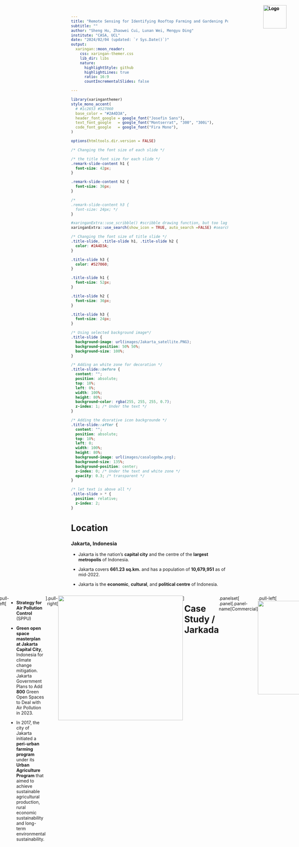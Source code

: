 ```yaml
---
title: "Remote Sensing for Identifying Rooftop Farming and Gardening Potentials in Jakarta, Indonesia"
subtitle: ""
author: "Sheng Hu, Zhaowei Cui, Lunan Wei, Mengyu Ding"
institute: "CASA, UCL"
date: "2024/02/04 (updated: `r Sys.Date()`)"
output:
  xaringan::moon_reader:
    css: xaringan-themer.css
    lib_dir: libs
    nature:
      highlightStyle: github
      highlightLines: true
      ratio: 16:9
      countIncrementalSlides: false

---
```


```r
library(xaringanthemer)
style_mono_accent(
  # #1c2653 #527060
  base_color = "#2A4D3A",
  header_font_google = google_font("Josefin Sans"),
  text_font_google   = google_font("Montserrat", "300", "300i"),
  code_font_google   = google_font("Fira Mono"),
)
```

```r
options(htmltools.dir.version = FALSE)
```

```css
/* Changing the font size of each slide */

/* the title font size for each slide */
.remark-slide-content h1 {
  font-size: 42px; 
}

.remark-slide-content h2 {
  font-size: 36px; 
}

/*
.remark-slide-content h3 {
  font-size: 24px; */
}
```

```r
#xaringanExtra::use_scribble() #scribble drawing function, but too lag
xaringanExtra::use_search(show_icon = TRUE, auto_search	=FALSE) #search function
```

```css
/* Changing the font size of title slide */
.title-slide, .title-slide h1, .title-slide h2 {
  color: #2A4D3A; 
}

.title-slide h3 {
  color: #527060;
}

.title-slide h1 {
  font-size: 52px; 
}

.title-slide h2 {
  font-size: 36px; 
}

.title-slide h3 {
  font-size: 24px; 
}
```

```css
/* Using selected background image*/
.title-slide {
  background-image: url(images/Jakarta_satellite.PNG);
  background-position: 50% 50%;
  background-size: 100%;
}

/* Adding an white zone for decoration */
.title-slide::before {
  content: "";
  position: absolute;
  top: 10%; 
  left: 0%;
  width: 100%;
  height: 80%; 
  background-color: rgba(255, 255, 255, 0.7); 
  z-index: 1; /* Under the text */
}

/* Adding the dcorative icon backgrounde */
.title-slide::after {
  content: "";
  position: absolute;
  top: 10%; 
  left: 0;
  width: 100%; 
  height: 80%; 
  background-image: url(images/casalogobw.png); 
  background-size: 135%; 
  background-position: center; 
  z-index: 0; /* Under the text and white zone */
  opacity: 0.3; /* transparent */
}

/* let text is above all */
.title-slide > * {
  position: relative;
  z-index: 2;
}
```




# Location


### Jakarta, Indonesia

* Jakarta is the nation's **capital city** and the centre of the **largest metropolis** of Indonesia.

* Jakarta covers **661.23 sq.km.** and has a population of **10,679,951** as of mid-2022.


* Jakarta is the **economic**, **cultural**, and **political centre** of Indonesia.





<div style="display: flex; justify-content: center;">
  <div style="flex: 1; margin-right: 10px;">
    <img src="images/Jakarta.jpg" alt="Image description" style="max-width: 100%; height: auto;">
</div>
  




<div style="position: absolute; top: 20px; right: 40px;">
  <img src="images/team_logo.png" alt="Logo" style="height: 75px; width: auto;">
</div>



---







# Problem Definition





.panelset[


.panel[.panel-name[Air Pollution]



.pull-left[


#### Severity：


Jakarta was again ranked **the most polluted city** in the world by Swiss technology company IQAir.

In early 2023, air pollution potentially caused more than **10,000** deaths, more than **5,000** hospitalizations for cardio-respiratory diseases, and more than **7,000** adverse health outcomes in children each year in Jakarta. The total economic burden attributable to air pollution was estimated to be US$ **2.9** billion. 



]


.pull-right[
  <img src="images/JakartaAQL.jpg"
  height="300px" style="display: block; margin-left: auto; margin-right: auto;"/>
  



]

]





.panel[.panel-name[Heat Island]

.pull-left[

#### Increase in area:

Previous research shows the area of UHI, in Jakarta in 1989 reached **84.53 sq.km.** or **0.1 %** of the total area. The areas of UHI Jakarta were **36.5%**, **84.7%**, and **85.2%** of the total areas respectively in 2008, 2013 and 2018. 


#### Increase in temperature:

The results show that the SUHI intensity is approximately **3°C–6°C** and AUHI is approximately **1°C–2.5 °C**.






]
.pull-right[
  <img src="images/heat.jpg"
  width="500px" style="display: block; margin-left: auto; margin-right: auto;"/>

<div style="font-size: 14px;"> <!-- The image source font size -->
  Source: <a
  href="https://www.researchgate.net/figure/Map-of-distribution-of-surface-temperature-of-Jakarta-in-year-2001-and-2014_fig4_301317835"
  style="color: #7910FF;">Map of distribution of surface temperature of Jakarta in year 2001 and 2014   </a> <!-- Hyper color -->
  <!-- 额外图源记得写一下描述 -->
  </div>

]

]


.panel[.panel-name[Food Insecurity]


.pull-left[
#### Poverty:

**3.48 %** of Jakarta’s residents – over **312,180** people – fall below the poverty line. **High food prices** and **inadequate distribution** systems cause **low-income communities** have limited access to nutritious food.  





#### Supply:

Jakarta experiences a **agricultural land reduction**. 

Flood happened recently in **1996**, **1999**, **2007**, **2013**, and **2020**. These special events poses challenges to the city's food supply.
]


.pull-right[
  <img src="images/food.jpg"
  width="500px" style="display: block; margin-left: auto; margin-right: auto;"/>

<div style="font-size: 14px;"> <!-- The image source font size -->
  Source: <a
  href="https://www.plantagbiosciences.org/people/rob-o-hagan/2017/08/29/the-state-of-food-security-in-indonesia-and-west-java/"
  style="color: #7910FF;">The Food Security and Vulnerability Atlas of Indonesia (FSVA) 2015 </a> <!-- Hyper color -->
  <!-- 额外图源记得写一下描述 -->
  </div>

]



]



]




<div style="position: absolute; top: 20px; right: 40px;">
  <img src="images/team_logo.png" alt="Logo" style="height: 75px; width: auto;">
</div>




---



class: inverse, middle, left


# Objective:
# Symbiotic coexistence of built environment and nature


---



# SDG Alignment




<!-- write a three columns style -->
<style>
  .three-cols {
    display: flex;
    justify-content: space-between;
    text-align: left;
  }
  
  .three-cols > div {
    flex-basis: 30%; /* Adjust this value based on your content and spacing needs */
    margin: 0 1%; /* Adds a little space between columns */
  }
</style>

<div class="three-cols">
  <div>
    <!-- Left SDG 2 -->
    <img src="images/SDG_image/SDGimage2.jpeg" alt="Image description" style="max-width: 100%; height: auto;">
    <p>ZERO HUNGER (SDG 2)</p>
    End hunger and ensure year-round access to safe, nutritious and sufficient food</p>
  </div>
  <div>
    <!-- Middle SDG 13 -->
    <img src="images/SDG_image/SDGimage13.jpeg" alt="Image description" style="max-width: 100%; height: auto;">
    <p>Climate action for adaptation, resilience and mitigation (SDG 13)</p>
    improvement Air quality</p>
  </div>
  <div>
    <!-- Right SDG 15 -->
    <img src="images/SDG_image/SDGimage15.jpeg" alt="Image description" style="max-width: 100%; height: auto;">
    <p>Green space, habitats and biodiversity (SDG 15)</p>
    Green space creation and/or management</p>
  </div>
</div>


<div style="font-size: 14px;"> <!-- The image source font size -->
  <p>Source: <a href="https://www.globalgoals.org/goals/"
  style="color: #7910FF;"> The Global Goals </a> <!-- Hyper color -->
  <!-- 额外图源记得写一下描述 -->
</div>


<div style="position: absolute; top: 20px; right: 40px;">
  <img src="images/team_logo.png" alt="Logo" style="height: 75px; width: auto;">
</div>




---


# Case Study / Global North



<div style="position: absolute; top: 20px; right: 40px;">
  <img src="images/team_logo.png" alt="Logo" style="height: 75px; width: auto;">
</div>

.panelset[
.panel[.panel-name[NYC]

.pull-left[
  <img src="https://images.squarespace-cdn.com/content/v1/6063c397ece4057779563706/a93311a6-47ac-4d51-b121-4e8ce7dc26ad/DSC01942+%281%29.JPG?format=1500w"
  height="270px" style="display: block; margin-left: auto; margin-right: auto;"/>
  
  <div style="font-size: 14px;"> <!-- The image source font size -->
  Vice Media’s 15,000sf green roof by Brooklyn Grange. Source: <a
  href="https://www.brooklyngrangefarm.com/commercial/vice-media"
  style="color: #7910FF;">Brooklyn Grange</a> <!-- Hyper color -->
  <!-- 额外图源记得写一下描述 -->
  </div>
]

.pull-right[
  
  * Policy Instruments: Tax Abatement Eligibility (PTA3).
  
  
  * Legislation: Local Law 92 of 2019 and Local Law 94 of 2019: Green and Solar Roof Requirements for New Buildings and Complete Roof Replacements. Source: <a
  href="https://www.nyc.gov/assets/buildings/pdf/green_roof_solar_ll92-n-94of2019_sn.pdf"
  style="color: #7910FF;">New York Buildings</a>
  
  
  * Analysis by Tong et al. (2016) indicates a 7% to 33% PM2.5 reduction in the selected neighbourhood in Brooklyn.
  
  
  * City-wide initiative launched by NYC Department of City Planning:<a
  href="https://www.nyc.gov/site/agriculture/faqs/frequently-asked-questions.page"
  style="color: #7910FF;"> Zone Green</a>, estimated to improve urban resilience, improve well-being and quality of life.(Beaupre, 2017)

]

]


.panel[.panel-name[Manchester]

.pull-left[
  <img src="images/MancityCaseStudy.png"
  height="270px" style="display: block; margin-left: auto; margin-right: auto;"/>
  
  <div style="font-size: 14px;"> <!-- The image source font size -->
  Roof level innovation offers climate resilient vision for Manchester Source: <a
  href="https://www.polypipe.com/news/roof-level-innovation-offers-climate-resilient-vision-manchester"
  style="color: #7910FF;">Originally from Civils & Green Urbanisation, Rooftop Greening in Mancity</a> <!-- Hyper color -->
  <!-- 额外图源记得写一下描述 -->
  </div>
]

.pull-right[
  * Manchester developed a green roof strategy- Sustainable Cities: Options for Responding to Climate Change Impacts and Outcomes. (<a
  href="https://hummedia.manchester.ac.uk/institutes/mui/cure/research/scorchio/meetings/stakeholders/CS_Selection_process_060509.pdf"
  style="color: #7910FF;">SCORCHIO</a>)
  
  
  * Partnering with Manchester University, the project utilised an Urban Heat Island map to identify city areas susceptible to elevated temperatures exacerbated by climate change. 
  
  
  * Public buildings were selected as pilot projects for green roof retrofitting, focusing on reducing the heat island effect and air pollution. 
  
  <br> <!-- 空行做排版，可自行删除 -->
  <br>


]

]


.panel[.panel-name[Washington D.C.]

.pull-left[
  <img src="images/USACasestudy.png"
  height="270px" style="display: block; margin-left: auto; margin-right: auto;"/>
  
  <div style="font-size: 14px;"> <!-- The image source font size -->
   Rooftop Gardening in Washington D.C.Source: <a
  href="https://land8.com/washington-d-c-leads-north-americas-10-green-roof-industry-growth-of-2013/"
  style="color: #7910FF;">Originally from Green Roofs for Healthy Cities (GRHC), Green Roofs</a> <!-- Hyper color -->
  <!-- 额外图源记得写一下描述 -->
  </div>
]

.pull-right[
  * Incentive programs, the one launched in Washington D.C., offer financial support to building owners for installing green roofs, providing up to $15 per square foot in certain areas (Rudzinskas, Lutz, & McElhinney, 2017).
  
  
  * These policies aim to lower the upfront costs of green roof installation, making it a more feasible option for improving air quality, reducing air pollution and heat island effect. 

]

]


]



---

class: inverse, middle, left

# Solution:

# Rooftop Farming and Gardening




---



# Prospective Outcomes



.panelset[


.panel[.panel-name[Air polution]



#### Air Quality Improvement

Rooftop gardens can help to improve air quality by capturing airborne pollutants and particulate matter. By filtering pollutants from the air, rooftop gardens contribute to a healthier urban environment, which can indirectly contribute to cooling effects by reducing the formation of smog and haze.



]










.panel[.panel-name[Food Insecurity]


#### Improved Food Security and Self-sufficiency

Rooftop agriculture enhances urban food security, reducing reliance on external food supplies. Growing food within the city also reduces food transportation distances, thereby lowering carbon emissions.

#### Sponge city

Rooftop agriculture can improve urban water resource management by collecting and utilizing rainwater, reducing pressure on stormwater runoff and drainage systems.



]







.panel[.panel-name[Heat Island]


#### Cooling city

Rooftop gardening adds vegetation to otherwise heat-absorbing surfaces, such as rooftops, which helps to reduce the heat island effect by providing shade and evaporative cooling. Plants release water vapor through a process called transpiration. This evaporation process has a cooling effect, similar to sweating in humans. 



]





.panel[.panel-name[Well being]


#### Urban Greening

Rooftop agriculture contributes to increasing green spaces in cities, improving the urban environment, enhancing air quality, and providing more leisure areas for city dwellers.


#### Community Engagement and Social Connection

Rooftop agriculture projects often attract community participation, fostering community cooperation and connections, and increasing urban residents' awareness of and involvement in food production.


]







]




<div style="position: absolute; top: 20px; right: 40px;">
  <img src="images/team_logo.png" alt="Logo" style="height: 75px; width: auto;">
</div>







---



# Current Policy Stack




.pull-left[



* **Strategy for Air Pollution Control** (SPPU)

* **Green open space masterplan at Jakarta Capital City**, Indonesia for climate change mitigation. Jakarta Government Plans to Add **800** Green Open Spaces to Deal with Air Pollution in 2023.


* In 2017, the city of Jakarta initiated a **peri-urban farming program** under its **Urban Agriculture Program** that aimed to achieve sustainable agricultural production, rural economic sustainability and long-term environmental sustainability.


]



.pull-right[

  <img src="images/seals.jpg"
  height="400px" style="display: block; margin-left: auto; margin-right: auto;"/>


]






<div style="position: absolute; top: 20px; right: 40px;">
  <img src="images/team_logo.png" alt="Logo" style="height: 75px; width: auto;">
</div>



---


# Case Study / Jarkada

```r
xaringanExtra::use_panelset()
```

```r
xaringanExtra::style_panelset_tabs(foreground = "honeydew", background = "seagreen")
# #C6CDF7
```


.panelset[
.panel[.panel-name[Commercial]

.pull-left[
  <img src="images/Case study_Motivation/casestudy1.jpg"
  height="300px" style="display: block; margin-left: auto; margin-right: auto;"/>
  
  
]

.pull-right[


#### sigit.kusumawijaya

* A recentpopular development is turning rooftops into dining areas,such as **cafes**, **bars** or **restaurants**.


* The demand comes not only from clients in **Jakarta** but also from other cities, such as **Yogyakarta**, and from **Bali**.


* Driven by a healthy lifestyle, many now also focus on productive plants, such as **water spinach**, **spinach**, **tomatoes**, **chilies** and etc


]

]


.panel[.panel-name[Education]

.pull-left[
  <img src="images/Case study_Motivation/casestudy2.webp"
  height="300px" style="display: block; margin-left: auto; margin-right: auto;"/>
  
  
]

.pull-right[
  

#### Santri


* The Jakarta Food Security, Marine, and Agriculture (KPKP) Office distributed **hydroponic racks** to facilitate urban farming in several Islamic boarding **schools** under the framework of National Santri Day 2022


* Santri (Islamic boarding school students) can also learn urban farming methods and produce local food products by utilizing the limited land as well as participate in the movement to realize independent food security in Indonesia," she stated.


]

]


.panel[.panel-name[Community]

.pull-left[
  <img src="images/Case study_Motivation/casestudy3.jpeg"
  height="300px" style="display: block; margin-left: auto; margin-right: auto;"/>
  
 
]

.pull-right[


#### Super Indo


* Committed to creating a better environment and community, Super Indo has now successfully opened its **fifth** garden with the most modern concept.





]

]


]



<div style="position: absolute; top: 20px; right: 40px;">
  <img src="images/team_logo.png" alt="Logo" style="height: 75px; width: auto;">
</div>












---



class: inverse, middle, left


# Methodology:
# Using Remote Sensing for Identifying Rooftop Farming/Gardening Potentials in Jakarta



---
<div style="position: absolute; top: 20px; right: 40px;">
  <img src="images/team_logo.png" alt="Logo" style="height: 75px; width: auto;">
</div>

# Value and Data Flow

.panelset[
.panel[.panel-name[Data Value]


<img src="images/data_value_chain.png" height="380px" style="display: block; margin-left: auto; margin-right: auto;"/>



.foognote[Original file available: <a href="illustrations/data_abstract.pdf" download="data_concept.pdf" >
<img src="https://raw.githubusercontent.com/dereksgithub/group_RS_casa0023/a21fb1ab0c2bc3f1171a7fc73f6f656f7974e71f/icons/pdf_icon.png" height="18px" alt="Download Original">
</a>]

]

.panel[.panel-name[Data Flow]

<img src="images/dataflow.png" height="380px" style="display: block; margin-left: auto; margin-right: auto;"/>

]

]









---


<div style="position: absolute; top: 20px; right: 40px;">
  <img src="images/team_logo.png" alt="Logo" style="height: 75px; width: auto;">
</div>

# Methodology Overview
<p align="center">
<img src="images/methodology/methodology_overview.png" height="505px"/>
</p>

.foognote[Original file available: <a href="illustrations/methodology_overview.pdf" download="methodology_overview.pdf" >
  <img src="https://raw.githubusercontent.com/dereksgithub/group_RS_casa0023/a21fb1ab0c2bc3f1171a7fc73f6f656f7974e71f/icons/pdf_icon.png" height="18px" alt="Download Original">
</a>]

---

# Modeling Architecture

<div style="position: absolute; top: 20px; right: 40px;">
  <img src="images/team_logo.png" alt="Logo" style="height: 75px; width: auto;">
</div>

<p align="center">
<img src="images/methodology/ML_Overview.png" height="505px"/>
</p>

.foognote[Original file available: <a href="illustrations/ML.pdf" download="ml.pdf" >
  <img src="https://raw.githubusercontent.com/dereksgithub/group_RS_casa0023/a21fb1ab0c2bc3f1171a7fc73f6f656f7974e71f/icons/pdf_icon.png" height="18px" alt="Download Original">
</a>]



---
# Project Data Source 1

<div style="position: absolute; top: 20px; right: 40px;">
  <img src="images/team_logo.png" alt="Logo" style="height: 75px; width: auto;">
</div>


 <table>
  <tr>
    <td>Data Type</td>
    <td>Potential Dataset</td>
    <td>Access</td>
    <td>Resolution</td>
    
  </tr>
  <tr>
    <td>Building Footprint Data</td>
    <td>Google's Open Buildings Dataset, Jakarta Building Records, Crowd-sourced World-wide Building Footprint (See et al., 2022), BIM (Building Information Model) </td>
    <td>Open-source</td>
    <td>Google Open Buildings: <0.5m, not up to date; </td>
    
  </tr>
  <tr>
    <td>Urban Temperature</td>
    <td>MODIS, Jakarta’s Historical Temperature Data</td>
    <td>Open-source</td>
    <td>MODIS: Daily to Monthly, Bands 1–2 – 250 meter. Bands 3–7 – 500 meter. Bands 8–36 – 1000 meter</td>
    
  </tr>
  <tr>
    <td>Weather</td>
    <td>Global Forecast System (GFS), Jakarta Weather Data</td>
    <td>Open-source</td>
    <td>GFS: forecast interval every 6 hours, spatial resolution: 28 KM;</td>
    
  </tr>
  
  <tr>
    <td>Air Quality</td>
    <td>Sentinel-5P, Air quality data of Jakarta</td>
    <td>Open-source</td>
    <td>Sent 5P: daily, 5.5km x 3.5 km. Other Commercial Remote Sensing Data Air Quality Data. Ground Sensor Data: i.e. AQI(Lead: annual 0.50 μg/m3; PM 2.5: daily 25 μg/m3; PM10: daily 8 μg/m3; SO2: daily 0.02 ppm; NO2: daily 0.12 ppm; etc.),
   
  
  </tr>
</table> 
---
# Project Data Source 2

<div style="position: absolute; top: 20px; right: 40px;">
  <img src="images/team_logo.png" alt="Logo" style="height: 75px; width: auto;">
</div>


<table>
  <tr>
    <td>Data Type</td>
    <td>Potential Dataset</td>
    <td>Access</td>
    <td>Resolution</td>
  </tr>
 <tr>
    <td>Rainfall</td>
    <td>Multi-satellite Retrievals for GPM (IMERG), Jakarta ground rainfall records</td>
    <td>Open-source</td>
    <td>0.1 millimeters (mm) per month</td>
  </tr>
  <tr>
    <td>High resolution Satellite SAR/ Optiacal Imagery</td>
    <td>Landsat 8/9, Sentinel-2/Sentinel-1, and Other Commercial Data</td>
    <td>Open-source and Commercial</td>
    <td>Spatial resolution: 10 to 60m, Temporal: revisit less than 1 day </td>
   
  </tr>
  <tr>
    <td>Other Environment Data</td>
    <td>Wind Speed Data, Humidity, Historical Vegetation Coverage Data, Light Pollution Data etc.</td>
    <td>Open-source</td>
    <td>Various resolutions</td>
   
  </tr>
  <tr>
    <td>Existing Land Use Data</td>
    <td>Latest LULC Dataset (Putri, Abadi and Kafafa, 2020)</td>
    <td>Open-source</td>
    <td>Published data ranging from 30m to 60m. <br> Temporal: Historical records.</td>
   
  </tr>
  <tr>
    <td>Census Data</td>
    <td>Source: <a
  href="https://energydata.info/dataset/indonesia--population-density-2015"
  style="color: #7910FF;">Jakarta WorldPop Data</a></td>
    <td>Open-source</td>
    <td>Population density per pixel at 100 metre resolution</td>
    
  </tr>
</table> 








---
<div style="position: absolute; top: 20px; right: 40px;">
  <img src="images/team_logo.png" alt="Logo" style="height: 75px; width: auto;">
</div>

# Project Analysis

.panelset[
.panel[.panel-name[SWOT]

<img src="images/SWOTUpdate.png" height="440px" style="display: block; margin-left: auto; margin-right: auto;"/>

.foognote[Original file available: <a href="illustrations/swot.pdf" download="swot_feasibility.pdf" >
  <img src="https://raw.githubusercontent.com/dereksgithub/group_RS_casa0023/a21fb1ab0c2bc3f1171a7fc73f6f656f7974e71f/icons/pdf_icon.png" height="18px" alt="Download Original">
</a>]


]

.panel[.panel-name[Feasibility]

<img src="images/FeasibilityUpdate.png" height="500px" style="display: block; margin-left: auto; margin-right: auto;"/>


]


]


---
<div style="position: absolute; top: 20px; right: 40px;">
  <img src="images/team_logo.png" alt="Logo" style="height: 75px; width: auto;">
</div>

# Project Planning


.panelset[
.panel[.panel-name[Workpack Breakdown]
<p align="center">
<img src="images/WP_Breakdown.png" height="410px"/>
</p>

.foognote[Original file available: <a href="illustrations/pm_all.pdf" download="pm_all.pdf" >
  <img src="https://raw.githubusercontent.com/dereksgithub/group_RS_casa0023/a21fb1ab0c2bc3f1171a7fc73f6f656f7974e71f/icons/pdf_icon.png" height="18px" alt="Download Original">
</a>]


]

.panel[.panel-name[WBS]

<img src="images/WBS.png" height="455px" style="display: block; margin-left: auto; margin-right: auto;"/>




]


.panel[.panel-name[Gantt Chart]

<p align="center">

<img src="images/gantt.png" height="400px"/>
</p>





]


]





---
<div style="position: absolute; top: 20px; right: 40px;">
  <img src="images/team_logo.png" alt="Logo" style="height: 75px; width: auto;">
</div>

# Budget Breakdown

.panelset[
.panel[.panel-name[Personnel Budget]

<img src="images/personnelBudgetImage.png" height="390px" style="display: block; margin-left: auto; margin-right: auto;"/>

.foognote[Original file available: <a href="illustrations/budget_all.pdf" download="budget_all.pdf" >
  <img src="https://raw.githubusercontent.com/dereksgithub/group_RS_casa0023/a21fb1ab0c2bc3f1171a7fc73f6f656f7974e71f/icons/pdf_icon.png" height="18px" alt="Download Original">
</a>]



]

.panel[.panel-name[Other Budget]

<img src="images/otherBudgetImage.png" height="440px" style="display: block; margin-left: auto; margin-right: auto;"/>


]


.panel[.panel-name[Total Budget]

<img src="images/workBudgetTotal.png" height="370px" style="display: block; margin-left: auto; margin-right: auto;"/>

The **total budget** of the project is **Personnel Budget** + **Other Budget** = **£302,000**

]
]


---


# Prototype Preview

Part of the source data are published [here](https://ee-derekding727.projects.earthengine.app/view/jakartabuidlingandndvilookup) for preview.

<p align="center">

<iframe width="800" height="430" src="https://www.youtube.com/embed/iyGOVL74P30?si=MIp52Ks1F9r2Ypmh" title="YouTube video player" frameborder="0" allow="accelerometer; autoplay; clipboard-write; encrypted-media; gyroscope; picture-in-picture; web-share" allowfullscreen></iframe>

</p>




<div style="position: absolute; top: 20px; right: 40px;">
  <img src="images/team_logo.png" alt="Logo" style="height: 75px; width: auto;">
</div>


---
<div style="position: absolute; top: 20px; right: 40px;">
  <img src="images/team_logo.png" alt="Logo" style="height: 75px; width: auto;">
</div>

# Limitations and Risks

.panelset[
.panel[.panel-name[Data Source]
### Potential Issues
* Visual signal might not contribute to the understanding of the physical structure. **Roof load bearing capacity data** might be difficult to obtain.

### Mitigation 
* Consulting with **civil** and **structural experts**.

* Conducting a **field investigation** to supplement our dataset.

]


.panel[.panel-name[Model]
### Potential Issues
* Various factors may occasionally hinder the performance of the model.
<br>


### Mitigation
* Remote assistant (reset model, calibration, etc)
* On-site

]


.panel[.panel-name[Ethical/Legal]
### Potential Issues
* **Governance: Local policies (bylaws)** could potentially lead to some areas being **inaccessible for results**.

* **Privacy:** The outcomes may **encroach upon private spaces**, leading to reluctance.
<br>


### Mitigation 
* **Early engagement with stakeholders** involves them in the decision-making process through community workshops, online forums, etc.


* Advocate for an approach that emphasizes community participation.

]


.panel[.panel-name[Uncontrollable Factors]

### Potential Issues
* Unforeseen staff turnover.

* Equipment failures.

* Workload fluctuations.


### Mitigation
* Alternative Personnel Reserve list.

* Regular maintenance of equipment.

* Buffer time, Additional plan.

]


]



---
<div style="position: absolute; top: 20px; right: 40px;">
  <img src="images/team_logo.png" alt="Logo" style="height: 75px; width: auto;">
</div>

# Contributions

.pull-left[
### Main contributions
* Address the various challenges in Jakarta with a **holistic solution: Rooftop Farming and Gardening**

* Directly target **air quality improvement**

* **Enhance urban climate resilience**

* Indirectly **address potential food insecurity**

* Improvement in **resident satisfaction** and **quality of life**

* **Share insights and data**: Rooftop Index + Open-source our dataset and model


]

.pull-right[
### Other contributions
* Drive **economic growth**
  * potential increase in **job opportunities** and **economic activities**
  
  * **urban regeneration** (develop attractions, building price appreciation, etc)
  
* Effectively utilizing **urban spaces**

* Engage with the **Quadruple Helix**

]


---
<div style="position: absolute; top: 20px; right: 40px;">
  <img src="images/team_logo.png" alt="Logo" style="height: 75px; width: auto;">
</div>

# Outlook

<br>

* Delving deeper into **Rooftop Agriculture**.
  * Fine-grained recognition
  
  * Our Rooftop index + Assigning optimal crops

<br>

* Our method has **high reproducibility** and can be applied to other similar cities.

<br>

* **Rooftop vegetation efficacy monitoring and evaluation**
  * Feedback for continuous urban temperature and air quality improvement.
  
  * Based on feedback, optimizing the model.
  
  
---
<div style="position: absolute; top: 20px; right: 40px;">
  <img src="images/team_logo.png" alt="Logo" style="height: 75px; width: auto;">
</div>

# Reference 1

Ackerman, Kubi and Dahlgren, Eric and Xu, Xiaoqi. (2013). Sustainable urban agriculture: Confirming Viable Scenarios for Production. Report 13-07. Albany, NY: New York State Energy Research and Development Authority, pp. 16–17. Available at: https://www.nyserda.ny.gov/-/media/Project/Nyserda/Files/Publications/Research/Environmental/Sustainable-Urban-Agriculture.pdf.

Beaupre, J. (2017). ‘Responding to a Changing Environment: New York City’s Green Efforts to Move Towards a More Sustainable, Resilient Climate Change Model’. McGill University.

Chisense, C. (2012). ‘CLASSIFICATION OF ROOF MATERIALS USING HYPERSPECTRAL DATA’. The International Archives of the Photogrammetry, Remote Sensing and Spatial Information Sciences, XXXIX-B7, pp. 103–107. doi: 10.5194/isprsarchives-XXXIX-B7-103-2012.

Putri, R. F., Abadi, A. W. and Kafafa, U. (2020). ‘The correlation analysis between urbanization phenomena and landuse change in Jakarta Special Province’. E3S Web of Conferences. Edited by E. Haryono, F. Lavigne, R. Che Omar, B. White, A. Cardenas Tristan, D. Rahmawati Hizbaron, and R. Fitria Putri, 200, p. 05003. doi: 10.1051/e3sconf/202020005003.

Ramdhoni, S. et al. (2016) Open Green Space Development Priority Based on Distribution of air Temperature Change in Capital City of Indonesia, Jakarta. Procedia environmental sciences. 33204–213. 

---
<div style="position: absolute; top: 20px; right: 40px;">
  <img src="images/team_logo.png" alt="Logo" style="height: 75px; width: auto;">
</div>

# Reference 2
Rushayati, S. B. et al. (2016) Adaptation Strategy Toward Urban Heat Island at Tropical Urban Area. Procedia environmental sciences. 33221–229. 

Salsabila, S., et al. (2023) Cooling as social practice: heat mitigation and the making of communal space in Jakarta's informal settlements https://dr.ntu.edu.sg/bitstream/10356/171312/2/1-s2.0-S0197397523001844-main.pdf 

See, L., Georgieva, I., Duerauer, M., Kemper, T., Corbane, C., Maffenini, L., Gallego, J., Pesaresi, M., Sirbu, F., Ahmed, R., Blyshchyk, K., Magori, B., Blyshchyk, V., Melnyk, O., Zadorozhniuk, R., Mandici, M.-T., Su, Y.-F., Rabia, A. H., Pérez-Hoyos, A., Vasylyshyn, R., Pawe, C. K., Bilous, S., Kovalevskyi, S. B., Kovalevskyi, S. S., Bordoloi, K., Bilous, A., Panging, K., Bilous, V., Prestele, R., Sahariah, D., Deka, A., Nath, N., Neves, R., Myroniuk, V., Karner, M. and Fritz, S. (2022). ‘A crowdsourced global data set for validating built-up surface layers’. Scientific Data, 9 (1), p. 13. doi: 10.1038/s41597-021-01105-4.

Setiowati, R. et al. (2018) Green open space masterplan at Jakarta Capital City, Indonesia for climate change mitigation. IOP conference series. Earth and environmental science. 200 (1), 12042-. 


Simanjuntak, F. et al. (2021) “The development of urban heat island in Jakarta based on satellite observation,” 2021 SPIE. pp. 120820K-120820K – 16. 

---
<div style="position: absolute; top: 20px; right: 40px;">
  <img src="images/team_logo.png" alt="Logo" style="height: 75px; width: auto;">
</div>

# Reference 3
Superindo (2019) Soft Opening dengan Berkebun Bersama di Petak Kebun Masing-masing https://www.superindo.co.id/korporasi-keberlanjutan/superindoberkebun/gardening_info_detail/soft_opening_super_indo_berkebun_rooftop_pondok_kelapa_jakarta 

Tassicker, N., Rahnamayiezekavat, P. and Sutrisna, M. (2016). ‘An Insight into the Commercial Viability of Green Roofs in Australia’. Sustainability, 8 (7), p. 603. doi: 10.3390/su8070603.

Tong, Z., Whitlow, T. H., Landers, A. and Flanner, B. (2016). ‘A case study of air quality above an urban roof top vegetable farm’. Environmental Pollution, 208, pp. 256–260. doi: 10.1016/j.envpol.2015.07.006.

Triguero-Mas, M. et al. (2020) Quality of Life Benefits of Urban Rooftop Gardening for People With Intellectual Disabilities or Mental Health Disorders. Preventing chronic disease. 17. 

Urban Nature Atlas (2023) Urban Farming Practices in South Jakarta https://una.city/nbs/jakarta/urban-farming-practices-south-jakarta 

Ulfiasari, S., Yola, L. (2022). How Does Urban Development Contributes to Urban Heat Island: A Decade Increase of Urban Heat Intensity in Jakarta Metropolitan Area. In: Yola, L., Nangkula, U., Ayegbusi, O.G., Awang, M. (eds) Sustainable Architecture and Building Environment. Lecture Notes in Civil Engineering, vol 161. Springer, Singapore.

---
<div style="position: absolute; top: 20px; right: 40px;">
  <img src="images/team_logo.png" alt="Logo" style="height: 75px; width: auto;">
</div>

# Reference 4

Yang, J., Yu, Q. and Gong, P. (2008). ‘Quantifying air pollution removal by green roofs in Chicago’. Atmospheric Environment, 42 (31), pp. 7266–7273. doi: 10.1016/j.atmosenv.2008.07.003.

Zambrano-Prado, P., Muñoz-Liesa, J., Josa, A., Rieradevall, J., Alamús, R., Gasso-Domingo, S. and Gabarrell, X. (2021). ‘Assessment of the food-water-energy nexus suitability of rooftops. A methodological remote sensing approach in an urban Mediterranean area’. Sustainable Cities and Society, 75, p. 103287. doi: 10.1016/j.scs.2021.103287.




---

class: inverse, center, middle

# Thanks!

<br>
## Q & A

